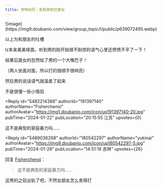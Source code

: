 ```yaml
---
title: 奇特经历｜变脸男和巴掌女
---
```



<Forum groupName="我们在偷听" groupUrl="https://www.douban.com/group/737051/" archivedAt="2025-05-16T14:20:38.409Z">
  <Post
    id="300800261"
    title="奇特经历｜变脸男和巴掌女"
    url="https://www.douban.com/group/topic/300800261/?_spm_id=MTY3OTM2NDEy"
    pubTime="2024-02-01"
    highlightUserId="191397140"
  >
![image](https://img9.doubanio.com/view/group_topic/l/public/p639072495.webp)

以上为和朋友的吐槽

lz本来美美嗦面，听到男的刚开始很不耐烦的语气心里还愤愤不平了一下！

结果后面女的忽然给了男的一个大嘴巴子！

（两人坐面对面，所以打的很顺手很响亮）

然后男的说话语气就温柔了起来

不是很懂一些小情侣

<Reply
  id="5482214388"
  authorId="191397140"
  authorName="Fisherchenxi"
  authorAvatar="https://img1.doubanio.com/icon/up191397140-20.jpg"
  pubTime="2024-01-22"
  pubLocation="20:15:55 江苏"
  upvotes={0}
>
这不是典型的家庭暴力吗......
</Reply>

<Reply
  id="5489036268"
  authorId="180542297"
  authorName="yukinai"
  authorAvatar="https://img9.doubanio.com/icon/up180542297-5.jpg"
  pubTime="2024-01-28"
  pubLocation="14:51:18 吉林"
  upvotes={26}
>
回复 [Fisherchenxi](https://www.douban.com/people/191397140/)：
 > 这不是典型的家庭暴力吗......

这男的之前出轨了吧，不然女朋友怎么舍得打
</Reply>
  </Post>
</Forum>
